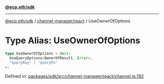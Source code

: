 [**@ecp.eth/sdk**](../../../index.mdx)

---

[@ecp.eth/sdk](/sdk-reference/index.mdx) / [channel-manager/react](/sdk-reference/channel-manager/react/index.mdx) / UseOwnerOfOptions

# Type Alias: UseOwnerOfOptions

```ts
type UseOwnerOfOptions = Omit<
  UseQueryOptions<OwnerOfResult, Error>,
  "queryKey" | "queryFn"
>;
```

Defined in: [packages/sdk/src/channel-manager/react/channel.ts:192](https://github.com/ecp-eth/comments-monorepo/blob/main/packages/sdk/src/channel-manager/react/channel.ts#L192)
